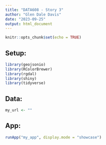 ```yaml
---
title: "DATA608 - Story 3"
author: "Glen Dale Davis"
date: "2023-09-25"
output: html_document
---
```


```r
knitr::opts_chunk$set(echo = TRUE)
```

## Setup:

```r
library(geojsonio)
library(RColorBrewer)
library(rgdal)
library(shiny)
library(tidyverse)

```

## Data:

```r
my_url <- ""

```

## App:

```r
runApp("my_app", display.mode = "showcase")

```
